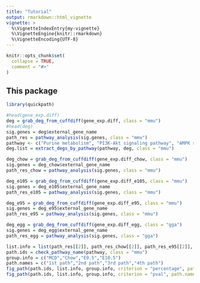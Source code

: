 ```yaml
---
title: "Tutorial"
output: rmarkdown::html_vignette
vignette: >
  %\VignetteIndexEntry{my-vignette}
  %\VignetteEngine{knitr::rmarkdown}
  %\VignetteEncoding{UTF-8}
---
```


```r
knitr::opts_chunk$set(
  collapse = TRUE,
  comment = "#>"
)
```
## This package
```r
library(quickpath)

#head(gene_exp.diff)
deg = grab_deg_from_cuffdiff(gene_exp.diff, class = "mmu")
#head(deg)
sig.genes = deg$external_gene_name
path_res = pathway_analysis(sig.genes, class = "mmu")
pathway <- c("Purine metabolism", "PI3K-Akt signaling pathway", "AMPK signaling pathway", "Choline metabolism in cancer")
deg.list = extract_degs_by_pathway(pathway, deg, class = "mmu")
```

```r
deg_chow = grab_deg_from_cuffdiff(gene_exp.diff_chow, class = "mmu")
sig.genes = deg_chow$external_gene_name
path_res_chow = pathway_analysis(sig.genes, class = "mmu")

deg_e105 = grab_deg_from_cuffdiff(gene_exp.diff_e105, class = "mmu")
sig.genes = deg_e105$external_gene_name
path_res_e105 = pathway_analysis(sig.genes, class = "mmu")

deg_e95 = grab_deg_from_cuffdiff(gene_exp.diff_e95, class = "mmu")
sig.genes = deg_e95$external_gene_name
path_res_e95 = pathway_analysis(sig.genes, class = "mmu")

deg_egg = grab_deg_from_cuffdiff(gene_exp.diff_egg, class = "gga")
sig.genes = deg_egg$external_gene_name
path_res_egg = pathway_analysis(sig.genes, class = "gga")
```

```r
list.info = list(path_res[[2]], path_res_chow[[2]], path_res_e95[[2]], path_res_e105[[2]])
path.ids = check_pathway_name(pathway, class = "mmu")
group.info = c("MCD","Chow","E9.5","E10.5")
path.names = c("1st path","2nd path","3rd path","4th path")
fig_path(path.ids, list.info, group.info, criterion = "percentage", path.names = path.names)
fig_path(path.ids, list.info, group.info, criterion = "pval", path.names = path.names)


```
